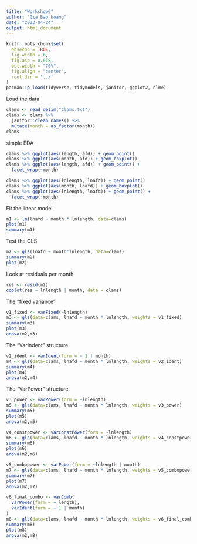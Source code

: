 ```yaml
---
title: "Workshop6"
author: "Gia Bao hoang"
date: "2023-04-24"
output: html_document
---
```


```r
knitr::opts_chunk$set(
  obsecho = TRUE, 
  fig.width = 6, 
  fig.asp = 0.618, 
  out.width = "70%",
  fig.align = "center", 
  root.dir = '../'
)
pacman::p_load(tidyverse, tidymodels, janitor, ggplot2, nlme)
```

Load the data
```r
clams <- read_delim("Clams.txt")
clams <- clams %>% 
  janitor::clean_names() %>% 
  mutate(month = as_factor(month))
clams
```

simple EDA
```r
clams %>% ggplot(aes(length, afd)) + geom_point() 
clams %>% ggplot(aes(month, afd)) + geom_boxplot() 
clams %>% ggplot(aes(length, afd)) + geom_point() +
  facet_wrap(~month)

clams %>% ggplot(aes(lnlength, lnafd)) + geom_point() 
clams %>% ggplot(aes(month, lnafd)) + geom_boxplot() 
clams %>% ggplot(aes(lnlength, lnafd)) + geom_point() +
  facet_wrap(~month)
```

Fit the linear model 
```r
m1 <- lm(lnafd ~ month * lnlength, data=clams)
plot(m1)
summary(m1)
```

Test the GLS
```r
m2 <- gls(lnafd ~ month*lnlength, data=clams)
summary(m2)
plot(m2)
```
 Look at residuals per month
```r
res <- resid(m2)
coplot(res ~ lnlength | month, data = clams)
```
 
  The "fixed variance" 
```r
v1_fixed <- varFixed(~lnlength)
m3 <- gls(data=clams, lnafd ~ month * lnlength, weights = v1_fixed)
summary(m3)
plot(m3)
anova(m2,m3)
```

 The "VarIndent" structure
```r
v2_ident <- varIdent(form = ~ 1 | month)
m4 <- gls(data=clams, lnafd ~ month * lnlength, weights = v2_ident)
summary(m4)
plot(m4)
anova(m2,m4)
```

 The "VarPower" structure
```r
v3_power <- varPower(form = ~lnlength)
m5 <- gls(data=clams, lnafd ~ month * lnlength, weights = v3_power)
summary(m5)
plot(m5)
anova(m2,m5)
```

```r
v4_constpower <- varConstPower(form = ~lnlength)
m6 <- gls(data=clams, lnafd ~ month * lnlength, weights = v4_constpower)
summary(m6)
plot(m6)
anova(m2,m6)
```


```r
v5_combopower <- varPower(form = ~lnlength | month)
m7 <- gls(data=clams, lnafd ~ month * lnlength, weights = v5_combopower)
summary(m7)
plot(m7)
anova(m2,m7)
```

```r
v6_final_combo <- varComb(
  varPower(form = ~ length),
  varIdent(form = ~ 1 | month)
)
m8 <- gls(data=clams, lnafd ~ month * lnlength, weights = v6_final_combo)
summary(m8)
plot(m8)
anova(m2,m8)
```